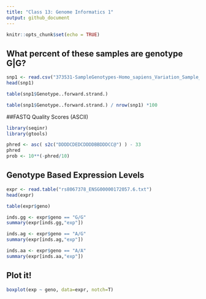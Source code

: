 ```yaml
---
title: "Class 13: Genome Informatics 1"
output: github_document
---
```


```r
knitr::opts_chunk$set(echo = TRUE)
```

## What percent of these samples are genotype G|G?

```r
snp1 <- read.csv("373531-SampleGenotypes-Homo_sapiens_Variation_Sample_rs8067378.csv")
head(snp1)
```

```r
table(snp1$Genotype..forward.strand.)
```

```r
table(snp1$Genotype..forward.strand.) / nrow(snp1) *100
```

##FASTQ Quality Scores (ASCII)

```r
library(seqinr)
library(gtools)

phred <- asc( s2c("DDDDCDEDCDDDDBBDDDCC@") ) - 33
phred
prob <- 10**(-phred/10)
```

## Genotype Based Expression Levels

```r
expr <- read.table("rs8067378_ENSG00000172057.6.txt")
head(expr)
```

```r
table(expr$geno)
```

```r
inds.gg <- expr$geno == "G/G"
summary(expr[inds.gg,"exp"])
```

```r
inds.ag <- expr$geno == "A/G"
summary(expr[inds.ag,"exp"])
```

```r
inds.aa <- expr$geno == "A/A"
summary(expr[inds.aa,"exp"])
```

## Plot it!

```r
boxplot(exp ~ geno, data=expr, notch=T)
```


